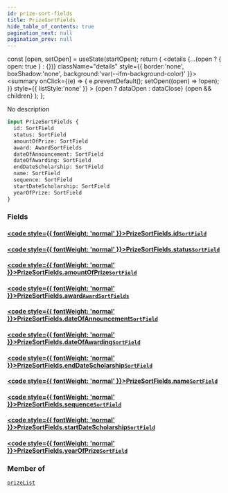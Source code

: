 ```yaml
---
id: prize-sort-fields
title: PrizeSortFields
hide_table_of_contents: true
pagination_next: null
pagination_prev: null
---
```







  const [open, setOpen] = useState(startOpen);
  return (
    <details {...(open ? { open: true } : {})} className="details" style={{ border:'none', boxShadow:'none', background:'var(--ifm-background-color)' }}>
      <summary
        onClick={(e) => {
          e.preventDefault();
          setOpen((open) => !open);
        }}
        style={{ listStyle:'none' }}
      >
      {open ? dataOpen : dataClose}
      </summary>
      {open && children}
    </details>
  );
};




No description


```graphql
input PrizeSortFields {
  id: SortField
  status: SortField
  amountOfPrize: SortField
  award: AwardSortFields
  dateOfAnnouncement: SortField
  dateOfAwarding: SortField
  endDateScholarship: SortField
  name: SortField
  sequence: SortField
  startDateScholarship: SortField
  yearOfPrize: SortField
}
```




### Fields

#### [<code style={{ fontWeight: 'normal' }}>PrizeSortFields.<b>id</b></code>](#)<Bullet />[`SortField`](/cris/inputs/sort-field) <Badge class="secondary" text="input"/>
> 
> 

#### [<code style={{ fontWeight: 'normal' }}>PrizeSortFields.<b>status</b></code>](#)<Bullet />[`SortField`](/cris/inputs/sort-field) <Badge class="secondary" text="input"/>
> 
> 

#### [<code style={{ fontWeight: 'normal' }}>PrizeSortFields.<b>amountOfPrize</b></code>](#)<Bullet />[`SortField`](/cris/inputs/sort-field) <Badge class="secondary" text="input"/>
> 
> 

#### [<code style={{ fontWeight: 'normal' }}>PrizeSortFields.<b>award</b></code>](#)<Bullet />[`AwardSortFields`](/cris/inputs/award-sort-fields) <Badge class="secondary" text="input"/>
> 
> 

#### [<code style={{ fontWeight: 'normal' }}>PrizeSortFields.<b>dateOfAnnouncement</b></code>](#)<Bullet />[`SortField`](/cris/inputs/sort-field) <Badge class="secondary" text="input"/>
> 
> 

#### [<code style={{ fontWeight: 'normal' }}>PrizeSortFields.<b>dateOfAwarding</b></code>](#)<Bullet />[`SortField`](/cris/inputs/sort-field) <Badge class="secondary" text="input"/>
> 
> 

#### [<code style={{ fontWeight: 'normal' }}>PrizeSortFields.<b>endDateScholarship</b></code>](#)<Bullet />[`SortField`](/cris/inputs/sort-field) <Badge class="secondary" text="input"/>
> 
> 

#### [<code style={{ fontWeight: 'normal' }}>PrizeSortFields.<b>name</b></code>](#)<Bullet />[`SortField`](/cris/inputs/sort-field) <Badge class="secondary" text="input"/>
> 
> 

#### [<code style={{ fontWeight: 'normal' }}>PrizeSortFields.<b>sequence</b></code>](#)<Bullet />[`SortField`](/cris/inputs/sort-field) <Badge class="secondary" text="input"/>
> 
> 

#### [<code style={{ fontWeight: 'normal' }}>PrizeSortFields.<b>startDateScholarship</b></code>](#)<Bullet />[`SortField`](/cris/inputs/sort-field) <Badge class="secondary" text="input"/>
> 
> 

#### [<code style={{ fontWeight: 'normal' }}>PrizeSortFields.<b>yearOfPrize</b></code>](#)<Bullet />[`SortField`](/cris/inputs/sort-field) <Badge class="secondary" text="input"/>
> 
> 



### Member of

[`prizeList`](/cris/queries/prize-list)  <Badge class="secondary" text="query"/>

